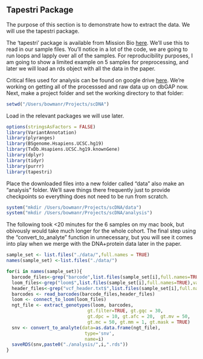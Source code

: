 ## Tapestri Package {#tapestri_library}
The purpose of this section is to demonstrate how to extract the data.  We will use the tapestri package.

The 'tapestri' package is available from Mission Bio [here](https://support.missionbio.com/hc/en-us/articles/360042455574-tapestri-R-Package).  We'll use this to read in our sample files.  You'll notice in a lot of the code, we are going to run loops and lapply over all of the samples. For reproducibility purposes, I am going to show a limited example on 5 samples for preprocessing, and later we will load an rds object with all the data in the paper. 

Critical files used for analysis can be found on google drive [here](https://drive.google.com/open?id=17Zw6Ixu93UM7M5Vyl_aOJ7aX2iYIb8If). We're working on getting all of the processsed and raw data up on dbGAP now. Next, make a project folder and set the working directory to that folder:

```r
setwd("/Users/bowmanr/Projects/scDNA")
```

Load in the relevant packages we will use later.
```r
options(stringsAsFactors = FALSE)
library(VariantAnnotation)
library(plyranges)
library(BSgenome.Hsapiens.UCSC.hg19)
library(TxDb.Hsapiens.UCSC.hg19.knownGene)
library(dplyr)
library(tidyr)
library(purrr)
library(tapestri)
```

Place the downloaded files into a new folder called "data" also make an "analysis" folder. We'll save things there frequently just to provide checkpoints so everything does not need to be run from scratch.  

```r
system("mkdir /Users/bowmanr/Projects/scDNA/data")
system("mkdir /Users/bowmanr/Projects/scDNA/analysis")
```

The following took <20 minutes for the 6 samples on my mac book, but obivously would take much longer for the whole cohort. The final step using the "convert_to_analyte" function in unnecessary, but you will see it comes into play when we merge with the DNA+protein data later in the paper.

```r
sample_set <- list.files("./data/",full.names = TRUE)
names(sample_set) <-list.files("./data/")

for(i in names(sample_set)){
  barcode_files<-grep("barcode",list.files(sample_set[i],full.names=TRUE),value=TRUE)
  loom_files<-grep("loom$",list.files(sample_set[i],full.names=TRUE),value=TRUE)
  header_files<-grep("vcf_header.txt$",list.files(sample_set[i],full.names=TRUE),value=TRUE)
  barcodes <- read_barcodes(barcode_files,header_files)
  loom <- connect_to_loom(loom_files)
  ngt_file <- extract_genotypes(loom, barcodes, 
                              gt.filter=TRUE, gt.gqc = 30,
                              gt.dpc = 10, gt.afc = 20,  gt.mv = 50, 
                              gt.mc = 50, gt.mm = 1, gt.mask = TRUE)
  snv <- convert_to_analyte(data=as.data.frame(ngt_file),
                             type='snv',
                             name=i)
  saveRDS(snv,paste0("./analysis/",i,".rds"))
}
```
